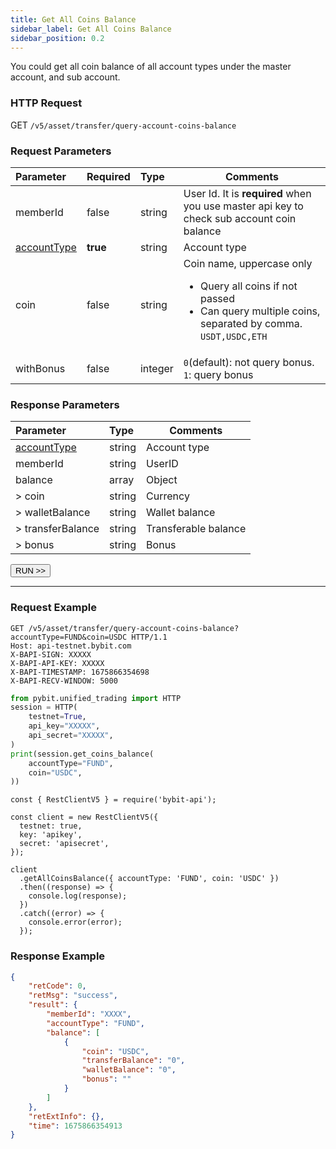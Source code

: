 ```yaml
---
title: Get All Coins Balance
sidebar_label: Get All Coins Balance
sidebar_position: 0.2
---
```

You could get all coin balance of all account types under the master account, and sub account.

### HTTP Request
GET `/v5/asset/transfer/query-account-coins-balance`

### Request Parameters
| Parameter | Required | Type | Comments|
|:----- |:-------|:-----|------ |
|memberId|false |string |User Id. It is <b>required</b> when you use master api key to check sub account coin balance |
|[accountType](../../enum#accounttype)|<b>true</b> |string |Account type |
|coin |false |string |Coin name, uppercase only <ul><li>Query all coins if not passed</li><li>Can query multiple coins, separated by comma. `USDT,USDC,ETH`</li></ul> |
|withBonus |false |integer |`0`(default): not query bonus. `1`: query bonus  |

### Response Parameters
| Parameter | Type | Comments|
|:----- |:-----|----- |
|[accountType](../../enum#accounttype) |string |Account type|
|memberId |string |UserID|
|balance |array |Object |
|> coin |string |Currency|
|> walletBalance |string |Wallet balance|
|> transferBalance |string |Transferable balance|
|> bonus |string |Bonus|

<a href="/api-explorer/v5/asset/all-balance"><Button>RUN >></Button></a>

---

### Request Example

<Tabs groupId="programming-languages">
<TabItem value="http" label="HTTP">

```http
GET /v5/asset/transfer/query-account-coins-balance?accountType=FUND&coin=USDC HTTP/1.1
Host: api-testnet.bybit.com
X-BAPI-SIGN: XXXXX
X-BAPI-API-KEY: XXXXX
X-BAPI-TIMESTAMP: 1675866354698
X-BAPI-RECV-WINDOW: 5000
```

</TabItem>
<TabItem value="python" label="Python">

```python
from pybit.unified_trading import HTTP
session = HTTP(
    testnet=True,
    api_key="XXXXX",
    api_secret="XXXXX",
)
print(session.get_coins_balance(
    accountType="FUND",
    coin="USDC",
))
```

</TabItem>

<TabItem value="Node" label="Node.js">

```n4js
const { RestClientV5 } = require('bybit-api');

const client = new RestClientV5({
  testnet: true,
  key: 'apikey',
  secret: 'apisecret',
});

client
  .getAllCoinsBalance({ accountType: 'FUND', coin: 'USDC' })
  .then((response) => {
    console.log(response);
  })
  .catch((error) => {
    console.error(error);
  });
```

</TabItem>
</Tabs>

### Response Example

```json
{
    "retCode": 0,
    "retMsg": "success",
    "result": {
        "memberId": "XXXX",
        "accountType": "FUND",
        "balance": [
            {
                "coin": "USDC",
                "transferBalance": "0",
                "walletBalance": "0",
                "bonus": ""
            }
        ]
    },
    "retExtInfo": {},
    "time": 1675866354913
}
```
